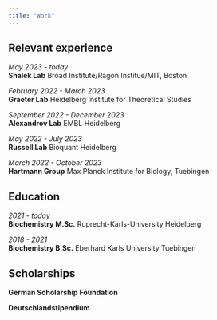 ```yaml
--- 
title: "Work"
---
```



## Relevant experience 

*May 2023 - today* <br>
**Shalek Lab** Broad Institute/Ragon Institue/MIT, Boston 


*February 2022 - March 2023* <br>
**Graeter Lab** Heidelberg Institute for Theoretical Studies 


*September 2022 - December 2023* <br>
**Alexandrov Lab** EMBL Heidelberg 


*May 2022 - July 2023* <br>
**Russell Lab** Bioquant Heidelberg 


*March 2022 - October 2023* <br>
**Hartmann Group** Max Planck Institute for Biology, Tuebingen 



## Education 

*2021 - today* <br>
**Biochemistry M.Sc.** Ruprecht-Karls-University Heidelberg


*2018 - 2021* <br>
**Biochemistry B.Sc.** Eberhard Karls University Tuebingen


## Scholarships 

**German Scholarship Foundation**

**Deutschlandstipendium**
